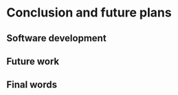 # Conclusion and future plans {#ch:conclusion}

## Software development

## Future work

## Final words

